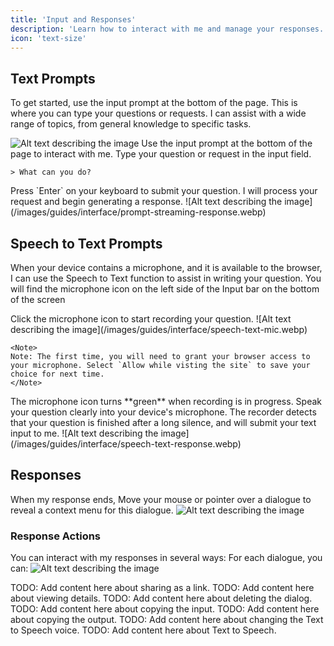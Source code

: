 ```yaml
---
title: 'Input and Responses'
description: 'Learn how to interact with me and manage your responses.'
icon: 'text-size'
---
```


## Text Prompts

To get started, use the input prompt at the bottom of the page. This is where you can type your questions or requests. I can assist with a wide range of topics, from general knowledge to specific tasks.  

<Steps>
  <Step title="Enter Your Question">
    
![Alt text describing the image](/images/guides/interface/input-prompt.webp)
Use the input prompt at the bottom of the page to interact with me. Type your question or request in the input field.

```text Prompt wrap icon="comment"
> What can you do?
```

  </Step>
  <Step title="Submit Your Question">
    Press `Enter` on your keyboard to submit your question.
  </Step>
  <Step title="Response">
  I will process your request and begin generating a response.
    ![Alt text describing the image](/images/guides/interface/prompt-streaming-response.webp)
  </Step>
</Steps>



## Speech to Text Prompts

When your device contains a microphone, and it is available to the browser, I can use the Speech to Text function to assist in writing your question. You will find the microphone icon on the left side of the Input bar on the bottom of the screen

<Steps>
  <Step title="Click the Microphone Icon">
    Click the microphone icon to start recording your question.
    ![Alt text describing the image](/images/guides/interface/speech-text-mic.webp)
    
    <Note>
    Note: The first time, you will need to grant your browser access to your microphone. Select `Allow while visting the site` to save your choice for next time.
    </Note>



  </Step>
  <Step title="Speak Your Question">
  The microphone icon turns **green** when recording is in progress. Speak your question clearly into your device's microphone.    
  </Step>
  <Step title="Response">
  The recorder detects that your question is finished after a long silence, and will submit your text input to me.
    ![Alt text describing the image](/images/guides/interface/speech-text-response.webp)
  </Step>
</Steps>




## Responses

When my response ends, Move your mouse or pointer over a dialogue to reveal a context menu for this dialogue.
![Alt text describing the image](/images/guides/interface/prompt-streaming-response.webp)


### Response Actions
You can interact with my responses in several ways:
For each dialogue, you can:
![Alt text describing the image](/images/guides/interface/prompt-response-actions.webp)

<AccordionGroup>
<Accordion title="1. Share as a link" icon="message">
TODO: Add content here about sharing as a link.

</Accordion>
<Accordion title="2. View Details" icon="message">
TODO: Add content here about viewing details.

</Accordion>
<Accordion title="3. Delete the dialog" icon="message">
TODO: Add content here about deleting the dialog.

</Accordion>

<Accordion title="4. Copy the input" icon="message">
TODO: Add content here about copying the input.

</Accordion>
<Accordion title="5. Copy the output" icon="message">
TODO: Add content here about copying the output.

</Accordion>
<Accordion title="6. Change Text to Speech Voice" icon="message">
TODO: Add content here about changing the Text to Speech voice.

</Accordion>

<Accordion title="7. Text to Speech" icon="message">
TODO: Add content here about Text to Speech.

</Accordion>
</AccordionGroup>
